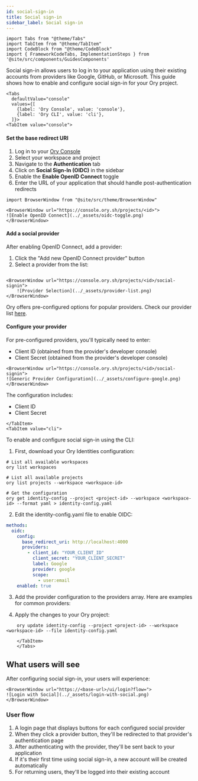 ```yaml
---
id: social-sign-in
title: Social sign-in
sidebar_label: Social sign-in
---
```


```mdx-code-block
import Tabs from "@theme/Tabs"
import TabItem from "@theme/TabItem"
import CodeBlock from "@theme/CodeBlock"
import { FrameworkCodeTabs, ImplementationSteps } from '@site/src/components/GuidesComponents'
```

Social sign-in allows users to log in to your application using their existing accounts from providers like Google, GitHub, or
Microsoft. This guide shows how to enable and configure social sign-in for your Ory project.

```mdx-code-block
<Tabs
  defaultValue="console"
  values={[
    {label: 'Ory Console', value: 'console'},
    {label: 'Ory CLI', value: 'cli'},
  ]}>
<TabItem value="console">
```

#### Set the base redirect URI

1. Log in to your [Ory Console](https://console.ory.sh/)
2. Select your workspace and project
3. Navigate to the **Authentication** tab
4. Click on **Social Sign-In (OIDC)** in the sidebar
5. Enable the **Enable OpenID Connect** toggle
6. Enter the URL of your application that should handle post-authentication redirects

```mdx-code-block
import BrowserWindow from "@site/src/theme/BrowserWindow"

<BrowserWindow url="https://console.ory.sh/projects/<id>">
![Enable OpenID Connect](../_assets/oidc-toggle.png)
</BrowserWindow>
```

#### Add a social provider

After enabling OpenID Connect, add a provider:

1. Click the "Add new OpenID Connect provider" button
2. Select a provider from the list:

```mdx-code-block

<BrowserWindow url="https://console.ory.sh/projects/<id>/social-signin">
    ![Provider Selection](../_assets/provider-list.png)
</BrowserWindow>
```

Ory offers pre-configured options for popular providers. Check our provider list [here](/docs/kratos/social-signin/overview).

#### Configure your provider

For pre-configured providers, you'll typically need to enter:

- Client ID (obtained from the provider's developer console)
- Client Secret (obtained from the provider's developer console)

```mdx-code-block
<BrowserWindow url="https://console.ory.sh/projects/<id>/social-signin">
![Generic Provider Configuration](../_assets/configure-google.png)
</BrowserWindow>
```

The configuration includes:

- Client ID
- Client Secret

```mdx-code-block
</TabItem>
<TabItem value="cli">
```

To enable and configure social sign-in using the CLI:

1. First, download your Ory Identities configuration:

```shell
# List all available workspaces
ory list workspaces

# List all available projects
ory list projects --workspace <workspace-id>

# Get the configuration
ory get identity-config --project <project-id> --workspace <workspace-id> --format yaml > identity-config.yaml
```

2. Edit the identity-config.yaml file to enable OIDC:

```yaml
methods:
  oidc:
    config:
      base_redirect_uri: http://localhost:4000
      providers:
        - client_id: "YOUR_CLIENT_ID"
          client_secret: "YOUR_CLIENT_SECRET"
          label: Google
          provider: google
          scope:
            - user:email
    enabled: true
```

3. Add the provider configuration to the providers array. Here are examples for common providers:

4. Apply the changes to your Ory project:

```shell
    ory update identity-config --project <project-id> --workspace <workspace-id> --file identity-config.yaml
```

```mdx-code-block
    </TabItem>
    </Tabs>
```

## What users will see

After configuring social sign-in, your users will experience:

```mdx-code-block
<BrowserWindow url="https://<base-url>/ui/login?flow=">
![Login with Social](../_assets/login-with-social.png)
</BrowserWindow>
```

### User flow

1. A login page that displays buttons for each configured social provider
2. When they click a provider button, they'll be redirected to that provider's authentication page
3. After authenticating with the provider, they'll be sent back to your application
4. If it's their first time using social sign-in, a new account will be created automatically
5. For returning users, they'll be logged into their existing account
